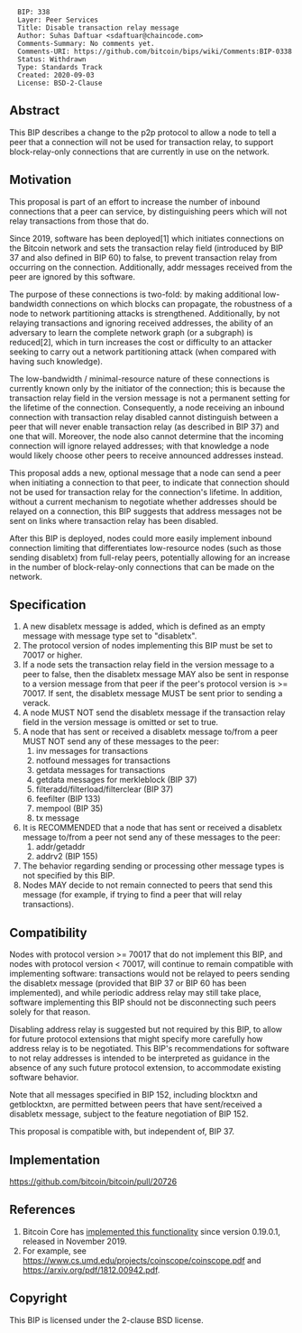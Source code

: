 <pre>
  BIP: 338
  Layer: Peer Services
  Title: Disable transaction relay message
  Author: Suhas Daftuar <sdaftuar@chaincode.com>
  Comments-Summary: No comments yet.
  Comments-URI: https://github.com/bitcoin/bips/wiki/Comments:BIP-0338
  Status: Withdrawn
  Type: Standards Track
  Created: 2020-09-03
  License: BSD-2-Clause
</pre>

==Abstract==

This BIP describes a change to the p2p protocol to allow a node to tell a peer
that a connection will not be used for transaction relay, to support
block-relay-only connections that are currently in use on the network.

==Motivation==

This proposal is part of an effort to increase the number of inbound
connections that a peer can service, by distinguishing peers which will not
relay transactions from those that do.

Since 2019, software has been deployed[1] which initiates
connections on the Bitcoin network and sets the transaction relay field
(introduced by BIP 37 and also defined in BIP 60) to false, to prevent
transaction relay from occurring on the connection. Additionally, addr messages
received from the peer are ignored by this software.

The purpose of these connections is two-fold: by making additional
low-bandwidth connections on which blocks can propagate, the robustness of a
node to network partitioning attacks is strengthened.  Additionally, by not
relaying transactions and ignoring received addresses, the ability of an
adversary to learn the complete network graph (or a subgraph) is reduced[2],
which in turn increases the cost or difficulty to an attacker seeking to carry
out a network partitioning attack (when compared with having such knowledge).

The low-bandwidth / minimal-resource nature of these connections is currently
known only by the initiator of the connection; this is because the transaction
relay field in the version message is not a permanent setting for the lifetime
of the connection.  Consequently, a node receiving an inbound connection with
transaction relay disabled cannot distinguish between a peer that will never
enable transaction relay (as described in BIP 37) and one that will.  Moreover,
the node also cannot determine that the incoming connection will ignore relayed
addresses; with that knowledge a node would likely choose other peers to
receive announced addresses instead.

This proposal adds a new, optional message that a node can send a peer when
initiating a connection to that peer, to indicate that connection should not be
used for transaction relay for the connection's lifetime. In addition, without
a current mechanism to negotiate whether addresses should be relayed on a
connection, this BIP suggests that address messages not be sent on links where
transaction relay has been disabled.

After this BIP is deployed, nodes could more easily implement inbound
connection limiting that differentiates low-resource nodes (such as those
sending disabletx) from full-relay peers, potentially allowing for an increase
in the number of block-relay-only connections that can be made on the network.

==Specification==

# A new disabletx message is added, which is defined as an empty message with message type set to "disabletx".
# The protocol version of nodes implementing this BIP must be set to 70017 or higher.
# If a node sets the transaction relay field in the version message to a peer to false, then the disabletx message MAY also be sent in response to a version message from that peer if the peer's protocol version is >= 70017. If sent, the disabletx message MUST be sent prior to sending a verack.
# A node MUST NOT send the disabletx message if the transaction relay field in the version message is omitted or set to true.
# A node that has sent or received a disabletx message to/from a peer MUST NOT send any of these messages to the peer:
## inv messages for transactions
## notfound messages for transactions
## getdata messages for transactions
## getdata messages for merkleblock (BIP 37)
## filteradd/filterload/filterclear (BIP 37)
## feefilter (BIP 133)
## mempool (BIP 35)
## tx message
# It is RECOMMENDED that a node that has sent or received a disabletx message to/from a peer not send any of these messages to the peer:
## addr/getaddr
## addrv2 (BIP 155)
# The behavior regarding sending or processing other message types is not specified by this BIP.
# Nodes MAY decide to not remain connected to peers that send this message (for example, if trying to find a peer that will relay transactions).

==Compatibility==

Nodes with protocol version >= 70017 that do not implement this BIP, and nodes
with protocol version < 70017, will continue to remain compatible with
implementing software: transactions would not be relayed to peers sending the
disabletx message (provided that BIP 37 or BIP 60 has been implemented), and while
periodic address relay may still take place, software implementing this BIP
should not be disconnecting such peers solely for that reason.

Disabling address relay is suggested but not required by this BIP, to allow for
future protocol extensions that might specify more carefully how address relay
is to be negotiated. This BIP's recommendations for software to not relay
addresses is intended to be interpreted as guidance in the absence of any such
future protocol extension, to accommodate existing software behavior.

Note that all messages specified in BIP 152, including blocktxn and
getblocktxn, are permitted between peers that have sent/received a disabletx
message, subject to the feature negotiation of BIP 152.

This proposal is compatible with, but independent of, BIP 37.

==Implementation==

https://github.com/bitcoin/bitcoin/pull/20726

==References==

# Bitcoin Core has [https://github.com/bitcoin/bitcoin/pull/15759 implemented this functionality] since version 0.19.0.1, released in November 2019.
# For example, see https://www.cs.umd.edu/projects/coinscope/coinscope.pdf and https://arxiv.org/pdf/1812.00942.pdf.

==Copyright==

This BIP is licensed under the 2-clause BSD license.
